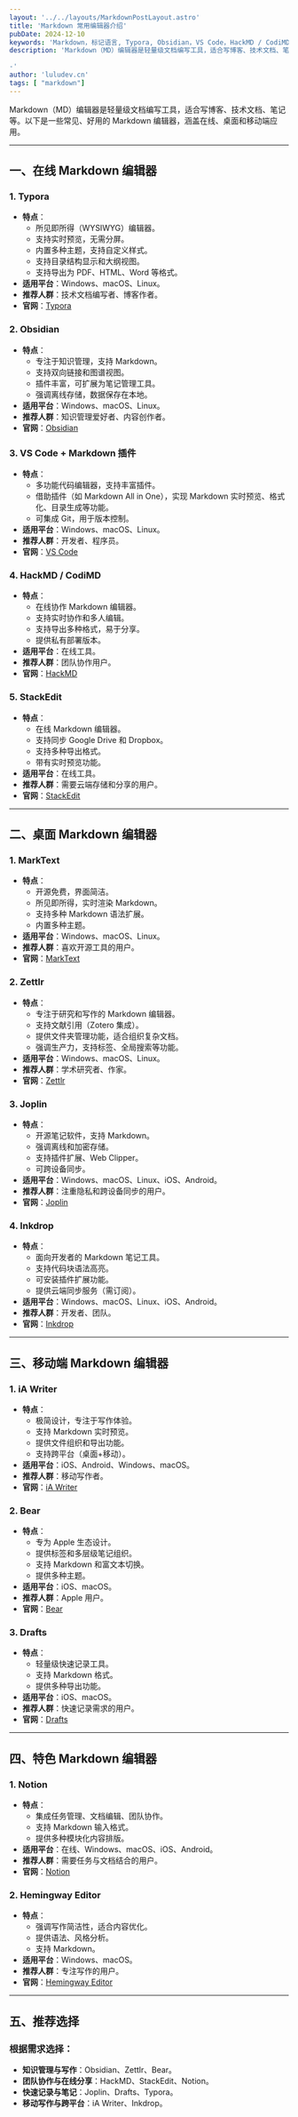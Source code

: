 ```yaml
---
layout: '../../layouts/MarkdownPostLayout.astro'
title: 'Markdown 常用编辑器介绍'
pubDate: 2024-12-10
keywords: 'Markdown，标记语言, Typora, Obsidian，VS Code，HackMD / CodiMD，MarkText，StackEdit，Notion，Inkdrop'
description: 'Markdown（MD）编辑器是轻量级文档编写工具，适合写博客、技术文档、笔记等。以下是一些常见、好用的 Markdown 编辑器，涵盖在线、桌面和移动端应用。

-'
author: 'luludev.cn'
tags: [ "markdown"]
---
```


Markdown（MD）编辑器是轻量级文档编写工具，适合写博客、技术文档、笔记等。以下是一些常见、好用的 Markdown 编辑器，涵盖在线、桌面和移动端应用。

---

## 一、在线 Markdown 编辑器

### 1. **Typora**
- **特点**：
  - 所见即所得（WYSIWYG）编辑器。
  - 支持实时预览，无需分屏。
  - 内置多种主题，支持自定义样式。
  - 支持目录结构显示和大纲视图。
  - 支持导出为 PDF、HTML、Word 等格式。
- **适用平台**：Windows、macOS、Linux。
- **推荐人群**：技术文档编写者、博客作者。
- **官网**：[Typora](https://typora.io)

### 2. **Obsidian**
- **特点**：
  - 专注于知识管理，支持 Markdown。
  - 支持双向链接和图谱视图。
  - 插件丰富，可扩展为笔记管理工具。
  - 强调离线存储，数据保存在本地。
- **适用平台**：Windows、macOS、Linux。
- **推荐人群**：知识管理爱好者、内容创作者。
- **官网**：[Obsidian](https://obsidian.md)

### 3. **VS Code + Markdown 插件**
- **特点**：
  - 多功能代码编辑器，支持丰富插件。
  - 借助插件（如 Markdown All in One），实现 Markdown 实时预览、格式化、目录生成等功能。
  - 可集成 Git，用于版本控制。
- **适用平台**：Windows、macOS、Linux。
- **推荐人群**：开发者、程序员。
- **官网**：[VS Code](https://code.visualstudio.com)

### 4. **HackMD / CodiMD**
- **特点**：
  - 在线协作 Markdown 编辑器。
  - 支持实时协作和多人编辑。
  - 支持导出多种格式，易于分享。
  - 提供私有部署版本。
- **适用平台**：在线工具。
- **推荐人群**：团队协作用户。
- **官网**：[HackMD](https://hackmd.io)

### 5. **StackEdit**
- **特点**：
  - 在线 Markdown 编辑器。
  - 支持同步 Google Drive 和 Dropbox。
  - 支持多种导出格式。
  - 带有实时预览功能。
- **适用平台**：在线工具。
- **推荐人群**：需要云端存储和分享的用户。
- **官网**：[StackEdit](https://stackedit.io)

---

## 二、桌面 Markdown 编辑器

### 1. **MarkText**
- **特点**：
  - 开源免费，界面简洁。
  - 所见即所得，实时渲染 Markdown。
  - 支持多种 Markdown 语法扩展。
  - 内置多种主题。
- **适用平台**：Windows、macOS、Linux。
- **推荐人群**：喜欢开源工具的用户。
- **官网**：[MarkText](https://marktext.app)

### 2. **Zettlr**
- **特点**：
  - 专注于研究和写作的 Markdown 编辑器。
  - 支持文献引用（Zotero 集成）。
  - 提供文件夹管理功能，适合组织复杂文档。
  - 强调生产力，支持标签、全局搜索等功能。
- **适用平台**：Windows、macOS、Linux。
- **推荐人群**：学术研究者、作家。
- **官网**：[Zettlr](https://zettlr.com)

### 3. **Joplin**
- **特点**：
  - 开源笔记软件，支持 Markdown。
  - 强调离线和加密存储。
  - 支持插件扩展、Web Clipper。
  - 可跨设备同步。
- **适用平台**：Windows、macOS、Linux、iOS、Android。
- **推荐人群**：注重隐私和跨设备同步的用户。
- **官网**：[Joplin](https://joplinapp.org)

### 4. **Inkdrop**
- **特点**：
  - 面向开发者的 Markdown 笔记工具。
  - 支持代码块语法高亮。
  - 可安装插件扩展功能。
  - 提供云端同步服务（需订阅）。
- **适用平台**：Windows、macOS、Linux、iOS、Android。
- **推荐人群**：开发者、团队。
- **官网**：[Inkdrop](https://www.inkdrop.app)

---

## 三、移动端 Markdown 编辑器

### 1. **iA Writer**
- **特点**：
  - 极简设计，专注于写作体验。
  - 支持 Markdown 实时预览。
  - 提供文件组织和导出功能。
  - 支持跨平台（桌面+移动）。
- **适用平台**：iOS、Android、Windows、macOS。
- **推荐人群**：移动写作者。
- **官网**：[iA Writer](https://ia.net/writer)

### 2. **Bear**
- **特点**：
  - 专为 Apple 生态设计。
  - 提供标签和多层级笔记组织。
  - 支持 Markdown 和富文本切换。
  - 提供多种主题。
- **适用平台**：iOS、macOS。
- **推荐人群**：Apple 用户。
- **官网**：[Bear](https://bear.app)

### 3. **Drafts**
- **特点**：
  - 轻量级快速记录工具。
  - 支持 Markdown 格式。
  - 提供多种导出功能。
- **适用平台**：iOS、macOS。
- **推荐人群**：快速记录需求的用户。
- **官网**：[Drafts](https://getdrafts.com)

---

## 四、特色 Markdown 编辑器

### 1. **Notion**
- **特点**：
  - 集成任务管理、文档编辑、团队协作。
  - 支持 Markdown 输入格式。
  - 提供多种模块化内容排版。
- **适用平台**：在线、Windows、macOS、iOS、Android。
- **推荐人群**：需要任务与文档结合的用户。
- **官网**：[Notion](https://www.notion.so)

### 2. **Hemingway Editor**
- **特点**：
  - 强调写作简洁性，适合内容优化。
  - 提供语法、风格分析。
  - 支持 Markdown。
- **适用平台**：Windows、macOS。
- **推荐人群**：专注写作的用户。
- **官网**：[Hemingway Editor](http://www.hemingwayapp.com)

---

## 五、推荐选择

### 根据需求选择：
- **知识管理与写作**：Obsidian、Zettlr、Bear。
- **团队协作与在线分享**：HackMD、StackEdit、Notion。
- **快速记录与笔记**：Joplin、Drafts、Typora。
- **移动写作与跨平台**：iA Writer、Inkdrop。